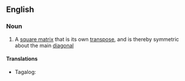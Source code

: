 ==English==

===Noun===
{{wikipedia}}
{{en-noun|es|symmetric matrices}}

# {{lb|en|mathematics}} A [[square matrix]] that is its own [[transpose]], and is thereby symmetric about the main [[diagonal]]

====Translations====
{{trans-top-also|a square matrix that is its own transpose, and is thereby symmetric about the main diagonal}}
* Tagalog: {{t|tl|parianyuing baskagan}}
{{trans-mid}}
{{trans-bottom}}
